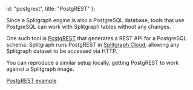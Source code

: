   id: "postgrest",
  title: "PostgREST"
};

Since a Splitgraph engine is also a PostgreSQL database, tools that use PostgreSQL can work with Splitgraph tables without any changes.

One such tool is [PostgREST](http://postgrest.org/en/latest/) that generates a REST API for a PostgreSQL schema. Splitgraph runs PostgREST in [Splitgraph Cloud](../splitgraph_cloud/publish_rest_api), allowing any Splitgraph dataset to be accessed via HTTP.

You can reproduce a similar setup locally, getting PostgREST to work against a Splitgraph image.

<cast src="@splitgraph/content/casts/versioned/latest/postgrest.cast" />

[PostgREST example](https://github.com/splitgraph/splitgraph/tree/master/examples/postgrest)